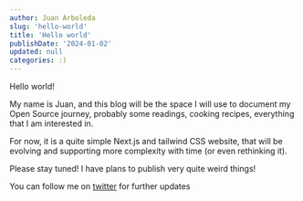 ```yaml
---
author: Juan Arboleda
slug: 'hello-world'
title: 'Hello world'
publishDate: '2024-01-02'
updated: null
categories: :)
---
```


Hello world!

My name is Juan, and this blog will be the space I will use to document my
Open Source journey, probably some readings, cooking recipes, everything that I
am interested in.

For now, it is a quite simple Next.js and tailwind CSS website, that will be
evolving and supporting more complexity with time (or even rethinking it).

Please stay tuned! I have plans to publish very quite weird things!

You can follow me on [twitter](https://twitter.com/soyjuanarbol) for further
updates
